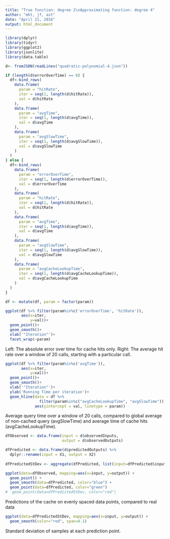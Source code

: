 ```yaml
---
title: "True function: degree 2\nApproximating function: degree 4"
author: "mht, jf, ast"
date: "April 21, 2016"
output: html_document
---
```


```r
library(dplyr)
library(tidyr)
library(ggplot2)
library(jsonlite)
library(data.table)

d<- fromJSON(readLines("quadratic-polynomial-4.json"))

if (length(d$errorOverTime) == 0) {
  df<-bind_rows(
    data.frame(
      param = "hitRate",
      iter = seq(1, length(d$hitRate)),
      val = d$hitRate
    ),
    data.frame(
      param = "avgTime",
      iter = seq(1, length(d$avgTime)),
      val = d$avgTime
    ),
    data.frame(
      param = "avgSlowTime",
      iter = seq(1, length(d$avgSlowTime)),
      val = d$avgSlowTime
    )
  )
} else {
  df<-bind_rows(
    data.frame(
      param = "errorOverTime",
      iter = seq(1, length(d$errorOverTime)),
      val = d$errorOverTime
    ),
    data.frame(
      param = "hitRate",
      iter = seq(1, length(d$hitRate)),
      val = d$hitRate
    ),
    data.frame(
      param = "avgTime",
      iter = seq(1, length(d$avgTime)),
      val = d$avgTime
    ),
    data.frame(
      param = "avgSlowTime",
      iter = seq(1, length(d$avgSlowTime)),
      val = d$avgSlowTime
    ),
    data.frame(
      param = "avgCacheLookupTime",
      iter = seq(1, length(d$avgCacheLookupTime)),
      val = d$avgCacheLookupTime
    )
  )
}

df <- mutate(df, param = factor(param))
```



```r
ggplot(df %>% filter(param%in%c('errorOverTime', 'hitRate')), 
       aes(x=iter,
           y=val))+
  geom_point()+
  geom_smooth()+
  xlab('"Iteration"')+
  facet_wrap(~param)

```

Left: The absolute error over time for cache hits only.
Right: The average hit rate over a window of 20 calls, starting with a particular call.

```r
ggplot(df %>% filter(param%in%c('avgTime')), 
       aes(x=iter,
           y=val))+
  geom_point()+
  geom_smooth()+
  xlab('"Iteration"')+
  ylab('Running Time per iteration')+
  geom_hline(data = df %>% 
               filter(param%in%c("avgCacheLookupTime", "avgSlowTime")),
             aes(yintercept = val, linetype = param))
```

Average query time over a window of 20 calls, compared to global average of non-cached query (avgSlowTime) and average time of cache hits (avgCacheLookupTime).

```r
dfObserved <- data.frame(input = d$observedInputs, 
                         output = d$observedOutputs)

dfPredicted <- data.frame(d$predictedOutputs) %>%
  dplyr::rename(input = X1, output = X2)
  
dfPredictedStDev <- aggregate(dfPredicted, list(input=dfPredicted$input), sd)

ggplot(data=dfObserved, mapping=aes(x=input, y=output)) +
  geom_point() +
  geom_smooth(data=dfPredicted, color="blue") +
  geom_point(data=dfPredicted, color="green")
#  geom_point(data=dfPredictedStDev, color="red")
```

Predictions of the cache on evenly spaced data points, compared to real data

```r
ggplot(data=dfPredictedStDev, mapping=aes(x=input, y=output)) +
  geom_smooth(color="red", span=0.1)
```

Standard deviation of samples at each prediction point.
